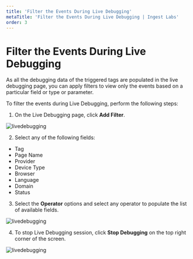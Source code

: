 ---
title: 'Filter the Events During Live Debugging'
metaTitle: 'Filter the Events During Live Debugging | Ingest Labs'
order: 3
---

# Filter the Events During Live Debugging

As all the debugging data of the triggered tags are populated in the live debugging page, you can apply filters to view only the events based on a particular field or type or parameter.

To filter the events during Live Debugging, perform the following steps:

1.	On the Live Debugging page, click **Add Filter**.

![livedebugging](/images/livedebuggingimages/addfilter.png)

2.	Select any of the following fields:

- Tag
- Page Name
- Provider
- Device Type
- Browser
- Language
- Domain
- Status

3.	Select the **Operator** options and select any operator to populate the list of available fields.

![livedebugging](/images/livedebuggingimages/addfilterfields.png)

4.	To stop Live Debugging session, click **Stop Debugging** on the top right corner of the screen.

![livedebugging](/images/livedebuggingimages/stopdebugging.png)
